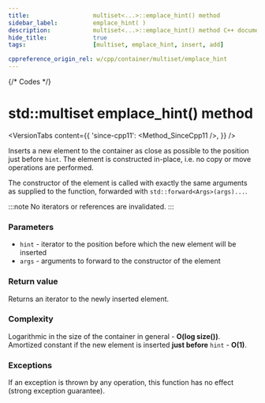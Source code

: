 ```yaml
---
title:					multiset<...>::emplace_hint() method
sidebar_label:			emplace_hint( )
description:			multiset<...>::emplace_hint() method C++ documentation
hide_title:				true
tags:					[multiset, emplace_hint, insert, add]

cppreference_origin_rel: w/cpp/container/multiset/emplace_hint
---
```



{/* Codes */}


# std::multiset emplace_hint() method

<VersionTabs content={{
    'since-cpp11': <Method_SinceCpp11 />,
    }} />

Inserts a new element to the container as close as possible to the position just before `hint`.
The element is constructed in-place, i.e. no copy or move operations are performed.

The constructor of the element is called with exactly the same arguments as supplied to the function, forwarded with `std::forward<Args>(args)...`.

:::note
No iterators or references are invalidated.
:::

### Parameters

 - `hint` - iterator to the position before which the new element will be inserted
 - `args` - arguments to forward to the constructor of the element

### Return value

Returns an iterator to the newly inserted element.

### Complexity

Logarithmic in the size of the container in general - **O(log size())**.  
Amortized constant if the new element is inserted **just before** `hint` - **O(1)**.

### Exceptions

If an exception is thrown by any operation, this function has no effect (strong exception guarantee).
